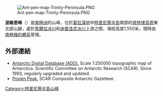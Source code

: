 [[Image:Ant-pen-map-Trinity-Peninsula.PNG|thumb]]

{{coord|63|58|56|S|58|58|12|W|display=title}}

'''波維恩峰'''（{{lang-en|Povien Peak}}）是[[南極洲|南極洲]]的山峰，位於[[葛拉漢地|葛拉漢地]]中[[特里尼蒂半島|特里尼蒂半島]]南部的[[底特律高原|底特律高原]]東北部山腳，處於[[馬爾拉冰川|馬爾拉冰川]]和[[迪普洛克冰川|迪普洛克冰川]]上游之間，海拔高度1,550米，現時由[[南極條約體系|南極條約體系]]管理。

==外部連結==
* [http://www.add.scar.org Antarctic Digital Database (ADD).] {{Wayback|url=http://www.add.scar.org/ |date=20170305000653 }} Scale 1:250000 topographic map of Antarctica. Scientific Committee on Antarctic Research (SCAR). Since 1993, regularly upgraded and updated.
* [http://data.aad.gov.au/aadc/gaz/scar/display_name.cfm?gaz_id=137238 Povien Peak.] {{Wayback|url=http://data.aad.gov.au/aadc/gaz/scar/display_name.cfm?gaz_id=137238 |date=20140203110114 }} SCAR Composite Antarctic Gazetteer.

{{DEFAULTSORT:Povien Peak}}
[[Category:特里尼蒂半島山峰|Category:特里尼蒂半島山峰]]


{{TrinityPeninsula-geo-stub}}